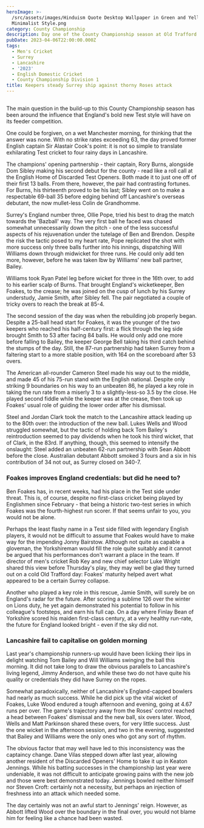 ```yaml
---
heroImage: >-
  /src/assets/images/Hinduism Quote Desktop Wallpaper in Green and Yellow
  Minimalist Style.png
category: County Championship
description: Day one of the County Championship season at Old Trafford
pubDate: 2023-04-06T22:00:00.000Z
tags:
  - Men's Cricket
  - Surrey
  - Lancashire
  - '2023'
  - English Domestic Cricket
  - County Championship Division 1
title: Keepers steady Surrey ship against thorny Roses attack
---
```


##

The main question in the build-up to this County Championship season has been around the influence that England's bold new Test style will have on its feeder competition.

One could be forgiven, on a wet Manchester morning, for thinking that the answer was none. With no strike rates exceeding 63, the day proved former English captain Sir Alastair Cook's point: it is not so simple to translate exhilarating Test cricket to four rainy days in Lancashire.

The champions' opening partnership - their captain, Rory Burns, alongside Dom Sibley making his second debut for the county - read like a roll call at the English Home of Discarded Test Openers. Both made it to just one off of their first 13 balls. From there, however, the pair had contrasting fortunes. For Burns, his thirteenth proved to be his last; Sibley went on to make a respectable 69-ball 35 before edging behind off Lancashire's overseas debutant, the now mullet-less Colin de Grandhomme.

Surrey's England number three, Ollie Pope, tried his best to drag the match towards the 'Bazball' way. The very first ball he faced was chased somewhat unnecessarily down the pitch - one of the less successful aspects of his rejuvenation under the tutelage of Ben and Brendon. Despite the risk the tactic posed to my heart rate, Pope replicated the shot with more success only three balls further into his innings, dispatching Will Williams down through midwicket for three runs. He could only add ten more, however, before he was taken lbw by Williams' new ball partner, Bailey.

Williams took Ryan Patel leg before wicket for three in the 16th over, to add to his earlier scalp of Burns. That brought England's wicketkeeper, Ben Foakes, to the crease; he was joined on the cusp of lunch by his Surrey understudy, Jamie Smith, after Sibley fell. The pair negotiated a couple of tricky overs to reach the break at 85-4.

The second session of the day was when the rebuilding job properly began. Despite a 25-ball head start for Foakes, it was the younger of the two keepers who reached his half-century first: a flick through the leg side brought Smith to 53 after facing 84 balls. He would only add one more before falling to Bailey, the keeper George Bell taking his third catch behind the stumps of the day. Still, the 87-run partnership had taken Surrey from a faltering start to a more stable position, with 164 on the scoreboard after 53 overs. 

The American all-rounder Cameron Steel made his way out to the middle, and made 45 of his 75-run stand with the English national. Despite only striking 9 boundaries on his way to an unbeaten 86, he played a key role in taking the run rate from a miserly 3 to a slightly-less-so 3.5 by the close. He played second fiddle while the keeper was at the crease, then took up Foakes' usual role of guiding the lower order after his dismissal.

Steel and Jordan Clark took the match to the Lancashire attack leading up to the 80th over: the introduction of the new ball. Lukes Wells and Wood struggled somewhat, but the tactic of holding back Tom Bailey's reintroduction seemed to pay dividends when he took his third wicket, that of Clark, in the 83rd. If anything, though, this seemed to intensify the onslaught: Steel added an unbeaten 62-run partnership with Sean Abbott before the close. Australian debutant Abbott smoked 3 fours and a six in his contribution of 34 not out, as Surrey closed on 340-7. 

### Foakes improves England credentials: but did he need to?

Ben Foakes has, in recent weeks, had his place in the Test side under threat. This is, of course, despite no first-class cricket being played by Englishmen since February - that being a historic two-test series in which Foakes was the fourth-highest run scorer. If that seems unfair to you, you would not be alone. 

Perhaps the least flashy name in a Test side filled with legendary English players, it would not be difficult to assume that Foakes would have to make way for the impending Jonny Bairstow. Although not quite as capable a gloveman, the Yorkshireman would fill the role quite suitably and it cannot be argued that his performances don't warrant a place in the team. If director of men's cricket Rob Key and new chief selector Luke Wright shared this view before Thursday's play, they may well be glad they turned out on a cold Old Trafford day: Foakes' maturity helped avert what appeared to be a certain Surrey collapse.

Another who played a key role in this rescue, Jamie Smith, will surely be on England's radar for the future. After scoring a sublime 126 over the winter on Lions duty, he yet again demonstrated his potential to follow in his colleague's footsteps, and earn his full cap. On a day where Finlay Bean of Yorkshire scored his maiden first-class century, at a very healthy run-rate, the future for England looked bright - even if the sky did not. 

### Lancashire fail to capitalise on golden morning

Last year's championship runners-up would have been licking their lips in delight watching Tom Bailey and Will Williams swinging the ball this morning. It did not take long to draw the obvious parallels to Lancashire's living legend, Jimmy Anderson, and while these two do not have quite his quality or credentials they did have Surrey on the ropes. 

Somewhat paradoxically, neither of Lancashire's England-capped bowlers had nearly as much success. While he did pick up the vital wicket of Foakes, Luke Wood endured a tough afternoon and evening, going at 4.67 runs per over. The game's trajectory away from the Roses' control reached a head between Foakes' dismissal and the new ball, six overs later. Wood, Wells and Matt Parkinson shared these overs, for very little success. Just the one wicket in the afternoon session, and two in the evening, suggested that Bailey and Williams were the only ones who got any sort of rhythm.

The obvious factor that may well have led to this inconsistency was the captaincy change. Dane Vilas stepped down after last year, allowing another resident of the Discarded Openers' Home to take it up in Keaton Jennings. While his batting successes in the championship last year were undeniable, it was not difficult to anticipate growing pains with the new job and those were best demonstrated today. Jennings bowled neither himself nor Steven Croft: certainly not a necessity, but perhaps an injection of freshness into an attack which needed some. 

The day certainly was not an awful start to Jennings' reign. However, as Abbott lifted Wood over the boundary in the final over, you would not blame him for feeling like a chance had been wasted.
